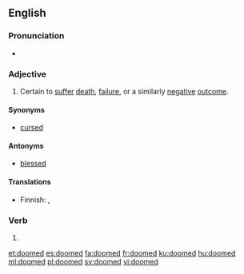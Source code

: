 ==English==

===Pronunciation===
* {{audio|en-us-doomed.ogg|Audio (US)}}

===Adjective===
{{en-adj}}

# Certain to [[suffer]] [[death]], [[failure]], or a similarly [[negative]] [[outcome]].

====Synonyms====
* [[cursed]]

====Antonyms====
* [[blessed]]

====Translations====
{{trans-top|certain to suffer death, failure, or a similarly negative outcome}}
* Finnish: {{t|fi|tuomittu}}, {{t|fi|tuhon oma}}
{{trans-mid}}
{{trans-bottom}}

===Verb===
{{head|en}}

# {{en-past of|doom}}

[[et:doomed]]
[[es:doomed]]
[[fa:doomed]]
[[fr:doomed]]
[[ku:doomed]]
[[hu:doomed]]
[[ml:doomed]]
[[pl:doomed]]
[[sv:doomed]]
[[vi:doomed]]